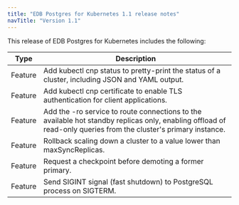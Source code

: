 ```yaml
---
title: "EDB Postgres for Kubernetes 1.1 release notes"
navTitle: "Version 1.1"
---
```


This release of EDB Postgres for Kubernetes includes the following:

| Type           | Description                                                                                                                        |
| -------------- | ---------------------------------------------------------------------------------------------------------------------------------- |
| Feature | Add kubectl cnp status to pretty-print the status of a cluster, including JSON and YAML output. |
| Feature | Add kubectl cnp certificate to enable TLS authentication for client applications. |
| Feature | Add the -ro service to route connections to the available hot standby replicas only, enabling offload of read-only queries from the cluster's primary instance. |
| Feature | Rollback scaling down a cluster to a value lower than maxSyncReplicas. |
| Feature | Request a checkpoint before demoting a former primary. |
| Feature | Send SIGINT signal (fast shutdown) to PostgreSQL process on SIGTERM. |



